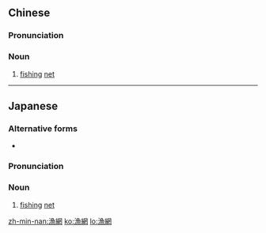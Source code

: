 {{also|渔网}}
==Chinese==
{{zh-forms|s=渔网}}

===Pronunciation===
{{zh-pron
|m=yúwǎng
|mn=hî-bāng/hû-bāng
|cat=n
}}

===Noun===
{{zh-noun}}

# [[fishing]] [[net]]

----

==Japanese==
{{ja-kanjitab|ぎょ|もう|yomi=o}}

===Alternative forms===
* {{l/ja|魚網}}

===Pronunciation===
{{ja-pron|ぎょもう|y=o}}

===Noun===
{{ja-noun|ぎょもう}}

# [[fishing]] [[net]]
#: {{ja-usex|漁網による捕獲|ぎょもう に よる ほかく|catching with fishing nets}}

[[zh-min-nan:漁網]]
[[ko:漁網]]
[[lo:漁網]]